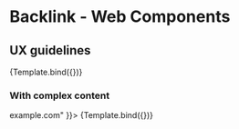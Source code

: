 

<Meta
  title="Web Components/Backlink"
  argTypes={argTypes}
  parameters={getParameters(Template)}
  decorators={decorators}
/>

# Backlink - Web Components

## UX guidelines

<Canvas>
  <Story name="Simple" args={{ href: "#", content: "Back" }}>
    {Template.bind({})}
  </Story>
</Canvas>

<ArgsTable story="Simple" />

### With complex content

<Canvas>
  <Story name="Complex" args={{ href: "http://example.com", content: "Back to <strong>example.com</strong>" }}>
    {Template.bind({})}
  </Story>
</Canvas>
